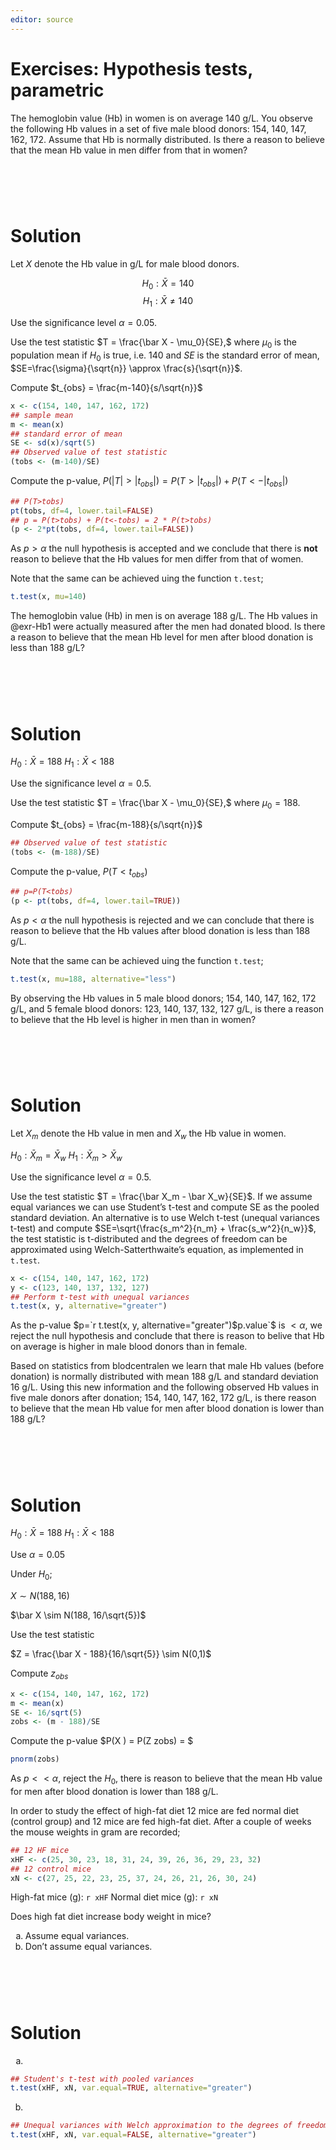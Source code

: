 ```yaml
---
editor: source
---
```


# Exercises: Hypothesis tests, parametric {.unnumbered}

::: {#exr-Hb1}
The hemoglobin value (Hb) in women is  on average 140 g/L. You observe the following Hb values in a set of five male blood donors: 154, 140, 147, 162, 172. Assume that Hb is normally distributed. Is there a reason to believe that the mean Hb value in men differ from that in women? 

::: {.panel-tabset}
# ​

# Solution
Let $X$ denote the Hb value in g/L for male blood donors.

$$H_0: \bar X = 140$$ $$H_1: \bar X \neq 140$$

Use the significance level $\alpha=0.05$.

Use the test statistic $T = \frac{\bar X - \mu_0}{SE},$ where $\mu_0$ is the population mean if $H_0$ is true, i.e. 140 and $SE$ is the standard error of mean, $SE=\frac{\sigma}{\sqrt{n}} \approx \frac{s}{\sqrt{n}}$.

Compute $t_{obs} = \frac{m-140}{s/\sqrt{n}}$

```r
x <- c(154, 140, 147, 162, 172)
## sample mean
m <- mean(x)
## standard error of mean
SE <- sd(x)/sqrt(5)
## Observed value of test statistic
(tobs <- (m-140)/SE)
```

Compute the p-value, $P(|T|>|t_{obs}|) = P(T>|t_{obs}|) + P(T<-|t_{obs}|)$

```r
## P(T>tobs)
pt(tobs, df=4, lower.tail=FALSE)
## p = P(t>tobs) + P(t<-tobs) = 2 * P(t>tobs)
(p <- 2*pt(tobs, df=4, lower.tail=FALSE))
```

As $p > \alpha$ the null hypothesis is accepted and we conclude that there is **not** reason to believe that the Hb values for men differ from that of women.

Note that the same can be achieved uing the function `t.test`;

```r
t.test(x, mu=140)
```

:::
:::

::: {#exr-Hb2}
The hemoglobin value (Hb) in men is on average 188 g/L. The Hb values in @exr-Hb1 were actually measured after the men had donated blood. Is there a reason to believe that the mean Hb level for men after blood donation is less than 188 g/L?

::: {.panel-tabset}
# ​

# Solution

$H_0: \bar X = 188$ $H_1: \bar X < 188$

Use the significance level $\alpha=0.5$.

Use the test statistic $T = \frac{\bar X - \mu_0}{SE},$ where $\mu_0=188$.

Compute $t_{obs} = \frac{m-188}{s/\sqrt{n}}$

```r
## Observed value of test statistic
(tobs <- (m-188)/SE)
```

Compute the p-value, $P(T<t_{obs})$

```r
## p=P(T<tobs)
(p <- pt(tobs, df=4, lower.tail=TRUE))
```

As $p < \alpha$ the null hypothesis is rejected and we can conclude that there is reason to believe that the Hb values after blood donation is less than 188 g/L.

Note that the same can be achieved uing the function `t.test`;

```r
t.test(x, mu=188, alternative="less")
```

:::
:::


::: {#exr-Hb3}
By observing the Hb values in 5 male blood donors; 154, 140, 147, 162, 172 g/L, and 5 female blood donors: 123, 140, 137, 132, 127 g/L, is there a reason to believe that the Hb level is higher in men than in women?

::: {.panel-tabset}
# ​

# Solution

Let $X_m$ denote the Hb value in men and $X_w$ the Hb value in women.

$H_0: \bar X_m = \bar X_w$ $H_1: \bar X_m > \bar X_w$

Use the significance level $\alpha=0.5$.

Use the test statistic $T = \frac{\bar X_m - \bar X_w}{SE}$. If we assume equal variances we can use Student's t-test and compute SE as the pooled standard deviation. An alternative is to use Welch t-test (unequal variances t-test) and compute $SE=\sqrt{\frac{s_m^2}{n_m} + \frac{s_w^2}{n_w}}$, the test statistic is t-distributed and the degrees of freedom can be approximated using Welch-Satterthwaite's equation, as implemented in `t.test`.

```r
x <- c(154, 140, 147, 162, 172)
y <- c(123, 140, 137, 132, 127)
## Perform t-test with unequal variances
t.test(x, y, alternative="greater")
```

As the p-value $p=`r t.test(x, y, alternative="greater")$p.value`$ is $<\alpha$, we reject the null hypothesis and conclude that there is reason to belive that Hb on average is higher in male blood donors than in female.

:::
:::

::: {#exr-Hb4}
Based on statistics from blodcentralen we learn that male Hb values (before donation) is normally distributed with mean 188 g/L and standard deviation 16 g/L. Using this new information and the following observed Hb values in five male donors after donation; 154, 140, 147, 162, 172 g/L, is there reason to believe that the mean Hb value for men after blood donation is lower than 188 g/L?

::: {.panel-tabset}
# ​

# Solution
$H_0: \bar X = 188$ $H_1: \bar X < 188$

Use $\alpha = 0.05$

Under $H_0$;

$X \sim N(188, 16)$

$\bar X \sim N(188, 16/\sqrt{5})$

Use the test statistic

$Z = \frac{\bar X - 188}{16/\sqrt{5}} \sim N(0,1)$

Compute $z_{obs}$

```r
x <- c(154, 140, 147, 162, 172)
m <- mean(x)
SE <- 16/sqrt(5)
zobs <- (m - 188)/SE
```

Compute the p-value \$P(\bar X \leq 188) = P(Z \leq zobs) = \$

```r
pnorm(zobs)
```

As $p<<\alpha$, reject the $H_0$, there is reason to believe that the mean Hb value for men after blood donation is lower than 188 g/L.

:::
:::

::: {#exr-mice12}
In order to study the effect of high-fat diet 12 mice are fed normal diet (control group) and 12 mice are fed high-fat diet. After a couple of weeks the mouse weights in gram are recorded;

```r
## 12 HF mice
xHF <- c(25, 30, 23, 18, 31, 24, 39, 26, 36, 29, 23, 32)
## 12 control mice
xN <- c(27, 25, 22, 23, 25, 37, 24, 26, 21, 26, 30, 24)
```

High-fat mice (g): `r xHF` Normal diet mice (g): `r xN`

Does high fat diet increase body weight in mice?

a)  Assume equal variances.
b)  Don't assume equal variances.

::: {.panel-tabset}
# ​

# Solution

a)

```r
## Student's t-test with pooled variances
t.test(xHF, xN, var.equal=TRUE, alternative="greater")
```

b)  

```r
## Unequal variances with Welch approximation to the degrees of freedom (the default)
t.test(xHF, xN, var.equal=FALSE, alternative="greater")
```

:::
:::

<!-- Exercise, known $\sigma$ -->

<!-- If the means of the populations are unknown, but the standard variations are known -->

<!-- Let's assume that both mouse body weights in control and treatment groups are independent and normally distributed, with unknown mean, but known standard deviations, $\sigma_1=3.4$ and $\sigma_2=5.1$. -->

<!-- ```{r echo=F, eval=FALSE} --> <!-- ## Our observed value --> <!-- dobs --> <!-- ## The p-value --> <!-- 1-pnorm(dobs, mean=0, sd=sqrt(5.1^2/12 + 3.4^2/12)) --> <!-- 1-pnorm((dobs-0)/sqrt(5.1^2/12 + 3.4^2/12)) --> <!-- pnorm(dobs, mean=0, sd=sqrt(5.1^2/12 + 3.4^2/12), lower.tail=FALSE) --> <!-- pnorm((dobs-0)/sqrt(5.1^2/12 + 3.4^2/12), lower.tail=FALSE) --> <!-- ``` -->
